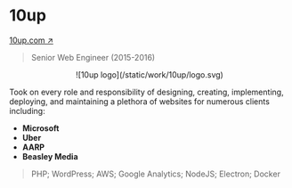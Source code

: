 
# 10up

<Thick>[10up.com ↗](https://10up.com/)</Thick>

> Senior Web Engineer (2015-2016)

<Center className="mx-auto my-8 max-w-lg">
	<div className="bg-gray-800 p-8 rounded-lg">
		<Zoom>
		![10up logo](/static/work/10up/logo.svg)
		</Zoom>
	</div>
</Center>

Took on every role and responsibility of designing, creating, implementing, deploying, and maintaining a plethora of websites for numerous clients including:

- **Microsoft**
- **Uber**
- **AARP**
- **Beasley Media**

> PHP; WordPress; AWS; Google Analytics; NodeJS; Electron; Docker
